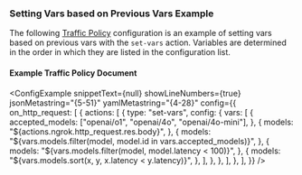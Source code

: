 
### Setting Vars based on Previous Vars Example

The following [Traffic Policy](/docs/traffic-policy/) configuration is an example of setting vars based on previous vars with the `set-vars` action.
Variables are determined in the order in which they are listed in the configuration list.

#### Example Traffic Policy Document

<ConfigExample
	snippetText={null}
	showLineNumbers={true}
	jsonMetastring="{5-51}"
	yamlMetastring="{4-28}"
	config={{
		on_http_request: [
			{
				actions: [
					{
						type: "set-vars",
						config: {
							vars: [
								{
									accepted_models: ["openai/o1", "openai/4o", "openai/4o-mini"],
								},
								{
									models: "${actions.ngrok.http_request.res.body}",
								},
								{
									models:
										"${vars.models.filter(model, model.id in vars.accepted_models)}",
								},
								{
									models: "${vars.models.filter(model, model.latency < 100)}",
								},
								{
									models: "${vars.models.sort(x, y, x.latency < y.latency)}",
								},
							],
						},
					},
				],
			},
		],
	}}
/>
